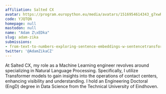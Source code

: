 ```yaml
---
affiliation: Salted CX
avatar: https://program.europython.eu/media/avatars/1516954614343_g7xwRep.jpeg
code: YJQTQN
homepage: null
mastodon: null
name: "Adam Z\xEDka"
slug: adam-zika
submissions:
- from-text-to-numbers-exploring-sentence-embeddings-w-sentencetransformers
twitter: '@AdamZikaCZ'
---
```


At Salted CX, my role as a Machine Learning engineer revolves around specializing in Natural Language Processing. Specifically, I utilize Transformer models to gain insights into the operations of contact centers, enhancing visibility and understanding. I hold an Engineering Doctoral (EngD) degree in Data Science from the Technical University of Eindhoven.
